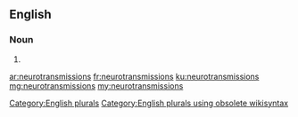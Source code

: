 ==English==

===Noun===
{{head|en}}

# {{plural of|neurotransmission}}

[[Category:English plurals]][[Category:English plurals using obsolete wikisyntax]]

[[ar:neurotransmissions]]
[[fr:neurotransmissions]]
[[ku:neurotransmissions]]
[[mg:neurotransmissions]]
[[my:neurotransmissions]]